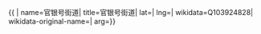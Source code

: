 {{ {{{1|PRC admin/showdata}}}|
name=官银号街道|
title=官银号街道|
lat=|
lng=|
wikidata=Q103924828|
wikidata-original-name=|
arg={{{arg|}}}}}